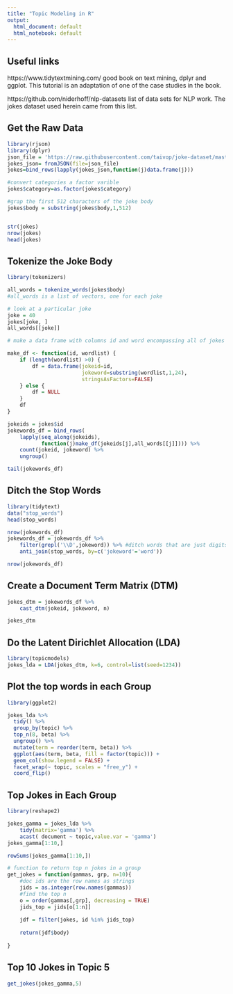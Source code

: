 ```yaml
---
title: "Topic Modeling in R"
output:
  html_document: default
  html_notebook: default
---
```

## Useful links

https://www.tidytextmining.com/ good book on text mining, dplyr and ggplot.  This tutorial is an adaptation of one of the case studies in the book.

https://github.com/niderhoff/nlp-datasets list of data sets for NLP work.  The jokes dataset used herein came from this list.


## Get the Raw Data
```r
library(rjson)
library(dplyr)
json_file = 'https://raw.githubusercontent.com/taivop/joke-dataset/master/wocka.json'
jokes_json= fromJSON(file=json_file)
jokes=bind_rows(lapply(jokes_json,function(j)data.frame(j)))

#convert categories a factor varible
jokes$category=as.factor(jokes$category)

#grap the first 512 characters of the joke body
jokes$body = substring(jokes$body,1,512)


str(jokes)
nrow(jokes)
head(jokes)


```

## Tokenize the Joke Body

```r
library(tokenizers)

all_words = tokenize_words(jokes$body)
#all_words is a list of vectors, one for each joke

# look at a particular joke
joke = 40
jokes[joke, ]
all_words[[joke]]
```

```r

# make a data frame with columns id and word encompassing all of jokes

make_df <- function(id, wordlist) {
    if (length(wordlist) >0) {
        df = data.frame(jokeid=id,
                        jokeword=substring(wordlist,1,24),
                        stringsAsFactors=FALSE)
    } else {
        df = NULL
    }
    df
}

jokeids = jokes$id
jokewords_df = bind_rows(
    lapply(seq_along(jokeids),
           function(j)make_df(jokeids[j],all_words[[j]]))) %>%
    count(jokeid, jokeword) %>%
    ungroup()

tail(jokewords_df)

```

## Ditch the Stop Words

```r
library(tidytext)
data("stop_words")
head(stop_words)

nrow(jokewords_df)
jokewords_df = jokewords_df %>%
    filter(grepl('\\D',jokeword)) %>% #ditch words that are just digits
    anti_join(stop_words, by=c('jokeword'='word'))

nrow(jokewords_df)
```

## Create a Document Term Matrix (DTM)

```r
jokes_dtm = jokewords_df %>%
    cast_dtm(jokeid, jokeword, n)

jokes_dtm
```

## Do the Latent Dirichlet Allocation (LDA)
```r
library(topicmodels)
jokes_lda = LDA(jokes_dtm, k=6, control=list(seed=1234))
```
## Plot the top words in each Group

```r
library(ggplot2)

jokes_lda %>%
  tidy() %>%
  group_by(topic) %>%
  top_n(8, beta) %>%
  ungroup() %>%
  mutate(term = reorder(term, beta)) %>%
  ggplot(aes(term, beta, fill = factor(topic))) +
  geom_col(show.legend = FALSE) +
  facet_wrap(~ topic, scales = "free_y") +
  coord_flip()
```

## Top Jokes in Each Group
```r
library(reshape2)

jokes_gamma = jokes_lda %>%
    tidy(matrix='gamma') %>%
    acast( document ~ topic,value.var = 'gamma')
jokes_gamma[1:10,]
```

```r
rowSums(jokes_gamma[1:10,])
```

```r
# function to return top n jokes in a group
get_jokes = function(gammas, grp, n=10){
    #doc ids are the row names as strings
    jids = as.integer(row.names(gammas))
    #find the top n
    o = order(gammas[,grp], decreasing = TRUE)
    jids_top = jids[o[1:n]]
    
    jdf = filter(jokes, id %in% jids_top)
    
    return(jdf$body)
    
}

```

## Top 10 Jokes in Topic 5

```r
get_jokes(jokes_gamma,5)

```

